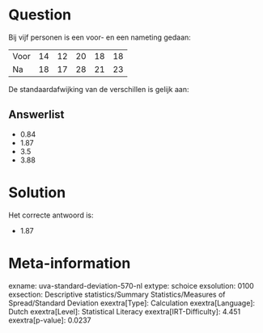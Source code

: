 Question
========

Bij vijf personen is een voor- en een nameting gedaan:

  ------ ---- ---- ---- ---- ----
  Voor   14   12   20   18   18
  Na     18   17   28   21   23
  ------ ---- ---- ---- ---- ----

De standaardafwijking van de verschillen is gelijk aan:

Answerlist
----------

* 0.84
* 1.87
* 3.5
* 3.88

Solution
========

Het correcte antwoord is: 

* 1.87

Meta-information
================
exname: uva-standard-deviation-570-nl
extype: schoice
exsolution: 0100
exsection: Descriptive statistics/Summary Statistics/Measures of Spread/Standard Deviation
exextra[Type]: Calculation
exextra[Language]: Dutch
exextra[Level]: Statistical Literacy
exextra[IRT-Difficulty]: 4.451
exextra[p-value]: 0.0237
